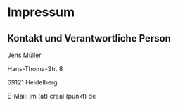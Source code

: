 # Impressum 

## Kontakt und Verantwortliche Person 

Jens Müller

Hans-Thoma-Str. 8

69121 Heidelberg

E-Mail: jm (at) creal (punkt) de
